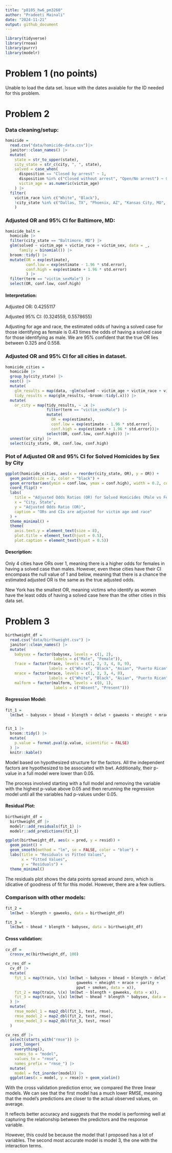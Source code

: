 ```yaml
---
title: "p8105_hw6_pm3260"
author: "Pradeeti Mainali"
date: "2024-11-21"
output: github_document
---
```


```r
library(tidyverse)
library(rnoaa)
library(purrr)
library(modelr)
```

# Problem 1 (no points)

Unable to load the data set. Issue with the dates avaiable for the ID needed for this problem.

# Problem 2

### Data cleaning/setup:

```r
homicide = 
  read.csv("data/homicide-data.csv")|>
  janitor::clean_names() |>
  mutate(
    state = str_to_upper(state),
    city_state = str_c(city, ", ", state),
    solved = case_when(
      disposition == "Closed by arrest" ~ 1, 
      disposition %in% c("Closed without arrest", "Open/No arrest") ~ 0),
      victim_age = as.numeric(victim_age)
    ) |>
  filter(
    victim_race %in% c("White", "Black"),
    !city_state %in% c("Dallas, TX", "Phoenix, AZ", "Kansas City, MO", "Tulsa, AL")
    )

```

### Adjusted OR and 95% CI for Baltimore, MD:

```r
homicide_balt =
  homicide |>
  filter(city_state == "Baltimore, MD") |>
  glm(solved ~ victim_age + victim_race + victim_sex, data = _, 
      family = binomial()) |>
  broom::tidy() |>
  mutate(OR = exp(estimate),
         conf.low = exp(estimate - 1.96 * std.error),
         conf.high = exp(estimate + 1.96 * std.error)
         ) |>
  filter(term == "victim_sexMale") |>
  select(OR, conf.low, conf.high)
```

#### Interpretation: 

Adjusted OR: 0.4255117

Adjusted 95% CI: (0.324559, 0.5578655)

Adjusting for age and race, the estimated odds of having a solved case for those identifying as female is 0.43 times the odds of having a solved case for those identifying as male. We are 95% confident that the true OR lies between 0.325 and 0.558.

### Adjusted OR and 95% CI for all cities in dataset.

```r
homicide_cities =
  homicide |>
  group_by(city_state) |>
  nest() |>
  mutate(
    glm_results = map(data, ~glm(solved ~ victim_age + victim_race + victim_sex, data = .x, family = binomial())),
    tidy_results = map(glm_results, ~broom::tidy(.x))) |>
  mutate(
    or_city = map(tidy_results, ~ .x |>
                  filter(term == "victim_sexMale") |>
                  mutate(
                    OR = exp(estimate),
                    conf.low = exp(estimate - 1.96 * std.error),
                    conf.high = exp(estimate + 1.96 * std.error))|>
                  select(OR, conf.low, conf.high))) |>
  unnest(or_city) |>
  select(city_state, OR, conf.low, conf.high)

```

### Plot of Adjusted OR and 95% CI for Solved Homicides by Sex by City

```r
ggplot(homicide_cities, aes(x = reorder(city_state, OR), y = OR)) +
  geom_point(size = 2, color = "black") +
  geom_errorbar(aes(ymin = conf.low, ymax = conf.high), width = 0.2, color = "hotpink") +
  coord_flip() +
  labs(
    title = "Adjusted Odds Ratios (OR) for Solved Homicides (Male vs Female Victims) by City",
    x = "City, State",
    y = "Adjusted Odds Ratio (OR)",
    caption = "ORs and CIs are adjusted for victim age and race"
  ) +
  theme_minimal() +
  theme(
    axis.text.y = element_text(size = 8),  
    plot.title = element_text(hjust = 0.5), 
    plot.caption = element_text(hjust = 0.5))
```

#### Description:

Only 4 cities have ORs over 1, meaning there is a higher odds for females in having a solved case than males. However, even these cities have their CI encompass the null value of 1 and below, meaning that there is a chance the estimated adjusted OR is the same as the true adjusted odds. 

New York has the smallest OR, meaning victims who identify as women have the least odds of having a solved case here than the other cities in this data set. 

# Problem 3

```r
birthweight_df =
  read.csv("data/birthweight.csv") |>
  janitor::clean_names() |>
  mutate(
    babysex = factor(babysex, levels = c(1, 2), 
                     labels = c("Male", "Female")),
    frace = factor(frace, levels = c(1, 2, 3, 4, 8, 9), 
                   labels = c("White", "Black", "Asian", "Puerto Rican", "Other", "Unknown")),
    mrace = factor(mrace, levels = c(1, 2, 3, 4, 8), 
                   labels = c("White", "Black", "Asian", "Puerto Rican", "Other")),
    malform = factor(malform, levels = c(0, 1), 
                     labels = c("Absent", "Present")))
```

#### Regression Model:

```r
fit_1 =
  lm(bwt ~ babysex + bhead + blength + delwt + gaweeks + mheight + mrace + parity + ppwt + smoken, data = birthweight_df) 


fit_1 |>
  broom::tidy() |>
  mutate(
    p.value = format.pval(p.value, scientific = FALSE)
  ) |>
  knitr::kable()

```

Model based on hypothesized structure for the factors. All the independent factors are hypothesized to be associated with bwt. Additionally, their p-value in a full model were lower than 0.05.

The process involved starting with a full model and removing the variable with the highest p-value above 0.05 and then rerunning the regression model until all the variables had p-values under 0.05.

#### Residual Plot: 

```r
birthweight_df =
  birthweight_df |>
  modelr::add_residuals(fit_1) |>
  modelr::add_predictions(fit_1)

ggplot(birthweight_df, aes(x = pred, y = resid)) +
  geom_point() +
  geom_smooth(method = "lm", se = FALSE, color = "blue") +
  labs(title = "Residuals vs Fitted Values",
       x = "Fitted Values", 
       y = "Residuals") +
  theme_minimal()
```

The residuals plot shows the data points spread around zero, which is idicative of goodness of fit for this model. However, there are a few outliers. 

### Comparison with other models:

```r
fit_2 = 
  lm(bwt ~ blength + gaweeks, data = birthweight_df)

fit_3 = 
  lm(bwt ~ bhead * blength * babysex, data = birthweight_df)
```

#### Cross validation:

```r
cv_df = 
  crossv_mc(birthweight_df, 100)

cv_res_df = 
  cv_df |>
  mutate(
    fit_1 = map(train, \(x) lm(bwt ~ babysex + bhead + blength + delwt + 
                               gaweeks + mheight + mrace + parity + 
                               ppwt + smoken, data = x)),
    fit_2 = map(train, \(x) lm(bwt ~ blength + gaweeks, data = x)),
    fit_3 = map(train, \(x) lm(bwt ~ bhead * blength * babysex, data = x))
  ) |>
  mutate(
    rmse_model_1 = map2_dbl(fit_1, test, rmse),
    rmse_model_2 = map2_dbl(fit_2, test, rmse),
    rmse_model_3 = map2_dbl(fit_3, test, rmse)
  )

cv_res_df |> 
  select(starts_with("rmse")) |> 
  pivot_longer(
    everything(),
    names_to = "model", 
    values_to = "rmse",
    names_prefix = "rmse_") |> 
  mutate(
    model = fct_inorder(model)) |> 
  ggplot(aes(x = model, y = rmse)) + geom_violin()
```

With the cross validation prediction error, we compared the three linear models. We can see that the first model has a much lower RMSE, meaning that the model's predictions are closer to the actual observed values, on average. 

It reflects better accuracy and suggests that the model is performing well at capturing the relationship between the predictors and the response variable.

However, this could be because the model that I proposed has a lot of variables. The second most accurate model is model 3, the one with the interaction terms. 
